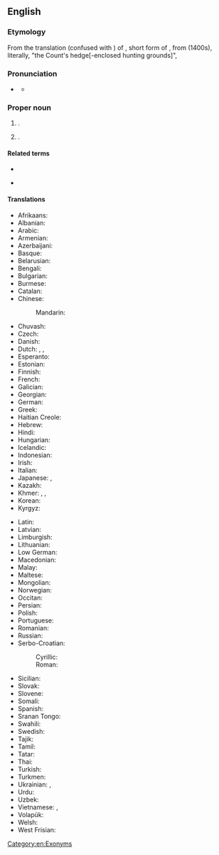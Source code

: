 {{also|Hague|hague}}
==English==
{{wikipedia}}

===Etymology===
From the {{bor|en|fr|-}} translation (confused with {{w|La Hague}}) of {{der|en|nl|Den Haag}}, short form of {{m|nl|'s-Gravenhage}}, from {{der|en|dum||des Graven hage}} (1400s), literally, "the Count's hedge[-enclosed hunting grounds]", <!--Originally ''Die Hage'', as first attested in 1242, akin to Old English {{m|ang|haga||hedge, hawthorn}}. ? -->

===Pronunciation===
* {{a|UK}} {{IPA|en|/ðə ˈheɪɡ/}}
** {{audio|en|LL-Q1860 (eng)-Vealhurl-The Hague.wav|Audio (UK)}}

===Proper noun===
{{en-proper noun|head=[[the|The]] [[Hague]]}}

# {{place|en|city/and/capital|p/South Holland|c/Netherlands|;|administrative capital|c/Netherlands}}.
# {{place|en|municipality|p/South Holland|c/Netherlands}}.

====Related terms====
{{rel-top|Related terms}}
* {{l|en|haw}}
{{rel-mid}}
* {{l|en|hedge}}
{{rel-bottom}}

====Translations====
{{trans-top|Dutch city}}
* Afrikaans: {{t|af|Den Haag}}
* Albanian: {{t+|sq|Haga}}
* Arabic: {{t|ar|لَاهَاي|f}}
* Armenian: {{t|hy|Հաագա}}
* Azerbaijani: {{t+|az|Haaqa}}
* Basque: {{t+|eu|Haga}}
* Belarusian: {{t|be|Гаа́га|f}}
* Bengali: {{t|bn|হেগ}}
* Bulgarian: {{t+|bg|Ха́га|f}}
* Burmese: {{t+|my|ဟိတ်}}
* Catalan: {{t|ca|la Haia|f}}
* Chinese:
*: Mandarin: {{t+|cmn|海牙|tr=Hǎiyá}}
* Chuvash: {{t|cv|Гаага}}
* Czech: {{t+|cs|Haag|m}}
* Danish: {{t|da|Haag}}
* Dutch: {{t+|nl|Den Haag|n}}, {{t+|nl|'s-Gravenhage|n}}, {{t|nl|De Haag|n}} {{qualifier|Hague dialect}}
* Esperanto: {{t|eo|Hago}}
* Estonian: {{t+|et|Haag}}
* Finnish: {{t+|fi|Haag}}
* French: {{t+|fr|La Haye|f}}
* Galician: {{t|gl|A Haia|f}}
* Georgian: {{t|ka|ჰააგა}}
* German: {{t+|de|Den Haag|m}}
* Greek: {{t+|el|Χάγη|f}}
* Haitian Creole: {{t|ht|Layè}}
* Hebrew: {{t|he|האג|f|tr=hag}}
* Hindi: {{t|hi|हेग}}
* Hungarian: {{t+|hu|Hága}}
* Icelandic: {{t|is|Haag}}
* Indonesian: {{t|id|Den Haag}}
* Irish: {{t|ga|Háig|f|alt=an Háig}}
* Italian: {{t|it|Aia|alt=L'Aia|f}}
* Japanese: {{t|ja|ハーグ|tr=Hāgu}}, {{t|ja|デン・ハーグ|tr=Den-Hāgu}}
* Kazakh: {{t|kk|Гаага}}
* Khmer: {{t|km|ទីក្រុង​ហេគ}}, {{t|km|ក្រុង​ហេគ}}, {{t|km|ហេគ}}
* Korean: {{t|ko|^헤이그}}
* Kyrgyz: {{t|ky|Гаага}}
{{trans-mid}}
* Latin: {{t|la|Haga|f}}
* Latvian: {{t|lv|Hāga|f}}
* Limburgish: {{t|li|D'n Haog}}
* Lithuanian: {{t|lt|Haga|f}}
* Low German: {{t|nds|N Heeg}}
* Macedonian: {{t|mk|Хаг|m}}
* Malay: {{t|ms|Den Haag}}
* Maltese: {{t|mt|Il-Hague|m}}
* Mongolian: {{t|mn|Гааг}}
* Norwegian: {{t|no|Haag}}
* Occitan: {{t|oc|L'Aia|f}}
* Persian: {{t|fa|لاهه|tr=lâhe}}
* Polish: {{t+|pl|Haga|f}}
* Portuguese: {{t+|pt|Haia|f}}
* Romanian: {{t+|ro|Haga}}
* Russian: {{t+|ru|Гаа́га|f}}
* Serbo-Croatian:
*: Cyrillic: {{t|sh|Ха̑г|m}}
*: Roman: {{t+|sh|Hȃg|m}}
* Sicilian: {{t|scn|L'Aia|f}}
* Slovak: {{t|sk|Haag|m}}
* Slovene: {{t+|sl|Haag|m}}
* Somali: {{t|so|Den Haag}}
* Spanish: {{t+|es|La Haya|f}}
* Sranan Tongo: {{t|srn|Aga}}
* Swahili: {{t|sw|Den Haag}}
* Swedish: {{t+|sv|Haag}}
* Tajik: {{t|tg|Гаага}}
* Tamil: {{t|ta|டென் ஹாக்}}
* Tatar: {{t|tt|Гаага}}
* Thai: {{t|th|กรุงเฮก}}
* Turkish: {{t+|tr|Lahey}}
* Turkmen: {{t|tk|Gaaga}}
* Ukrainian: {{t|uk|Гаа́га|f}}, {{t|uk|Гаа́ґа|f}}
* Urdu: {{t|ur|ہیگ|tr=heg}}
* Uzbek: {{t|uz|Gaaga}}
* Vietnamese: {{t|vi|Den Haag}}, {{t|vi|La Hay}}
* Volapük: {{t|vo|'s-Gravenhage}}
* Welsh: {{t|cy|Den Haag}}
* West Frisian: {{t|fy|De Haach}}
{{trans-bottom}}

[[Category:en:Exonyms]]